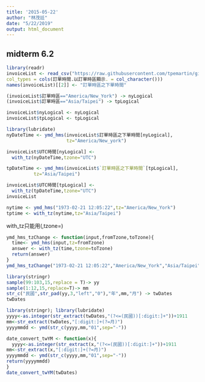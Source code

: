 ```yaml
---
title: '2015-05-22'
author: "林茂廷"
date: "5/22/2019"
output: html_document
---
```


## midterm 6.2

```r
library(readr)
invoiceList <- read_csv("https://raw.githubusercontent.com/tpemartin/github-data/master/invoiceList.csv",
col_types = cols(訂單時間.以訂單時區顯示. = col_character()))
names(invoiceList)[[2]] <- "訂單時區之下單時間"
```

```r
(invoiceList$訂單時區=="America/New_York") -> nyLogical
(invoiceList$訂單時區=="Asia/Taipei") -> tpLogical

invoiceList$nyLogical <- nyLogical
invoiceList$tpLogical <- tpLogical

library(lubridate)
nyDateTime <- ymd_hms(invoiceList$訂單時區之下單時間[nyLogical],
                      tz="America/New_york")

invoiceList$UTC時間[nyLogical] <-
  with_tz(nyDateTime,tzone="UTC")

tpDateTime <- ymd_hms(invoiceList$`訂單時區之下單時間`[tpLogical],
          tz="Asia/Taipei") 

invoiceList$UTC時間[tpLogical] <-
  with_tz(tpDateTime,tzone="UTC")
invoiceList
```

```r
nytime <- ymd_hms("1973-02-21 12:05:22",tz="America/New_York")
tptime <- with_tz(nytime,tz="Asia/Taipei")
```

with_tz只能用(,tzone=)
```r
ymd_hms_tzChange <- function(input,fromTzone,toTzone){
  time<- ymd_hms(input,tz=fromTzone)
  answer <- with_tz(time,tzone=toTzone)
  return(answer)
}
ymd_hms_tzChange("1973-02-21 12:05:22","America/New_York","Asia/Taipei")
```

```r
library(stringr)
sample(99:103,15,replace = T)-> yy
sample(1:12,15,replace=T)-> mm
str_c("民國",str_pad(yy,3,"left","0"),"年",mm,"月") -> twDates
twDates
```

```r
library(stringr); library(lubridate)
yyyy<-as.integer(str_extract(twDates,"(?<=(民國))[:digit:]+"))+1911
mm<-str_extract(twDates,"[:digit:]+(?=月)")
yyyymmdd <- ymd(str_c(yyyy,mm,"01",sep="-"))
```

```r
date_convert_twYM <- function(x){
  yyyy<-as.integer(str_extract(x,"(?<=(民國))[:digit:]+"))+1911
mm<-str_extract(x,"[:digit:]+(?=月)")
yyyymmdd <- ymd(str_c(yyyy,mm,"01",sep="-"))
return(yyyymmdd)
}
date_convert_twYM(twDates)
```

```r

```

